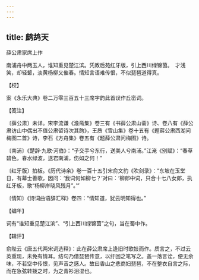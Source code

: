 ```yaml
---
---
---
```

title: 鹧鸪天
---



薛公肃家席上作





南浦舟中两玉人，谁知重见楚江滨。凭教后苑红牙版，引上西川绿锦茵。　才浅笑，却轻颦，淡黄杨柳又催春。情知言语难传恨，不似琵琶道得真。

【校】

案《永乐大典》卷二万零三百五十三席字韵此首误作丘崈词。

【笺注】

〔薛公肃〕未详。宋李流谦《澹斋集》卷三有《书薛公肃山斋》诗、卷八有《薛公肃访山中偶出不值公肃留诗次其韵》，王质《雪山集》卷十五有《题薛公肃西湖问梅图二首》诗，李石《方舟集》卷五有《题薛公肃问梅图》诗。

〔南浦〕《楚辞·九歌·河伯》：“子交手兮东行，送美人兮南浦。”江淹《别赋》：“春草碧色，春水绿波，送君南浦，伤如之何！”

〔红牙版〕拍板。《历代诗余》卷一百十五引宋俞文豹《吹剑录》：“东坡在玉堂日，有幕士善歌，因问：‘我词何如柳七？’对曰：‘柳郎中词，只合十七八女郎，执红牙板，歌“杨柳岸晓风残月”。’”

〔情知〕《诗词曲语辞汇释》卷四：“情知道，犹云明知得也。”

【编年】

词有“谁知重见楚江滨”、“引上西川绿锦茵”之句，当在蜀中作。

【辑评】

俞陛云《唐五代两宋词选释》：此在薛公肃席上逢旧时歌妓而作。质言之，不过云英重现，未免有情耳。结句乃借琵琶传意，以纡回之笔写之。盖一落言诠，便无余味，不若空中传恨，见声音之感人。故曰香山之悲商妇琵琶，不在整衣自言之际，而在急弦转拨之时，为之青衫泪湿也。